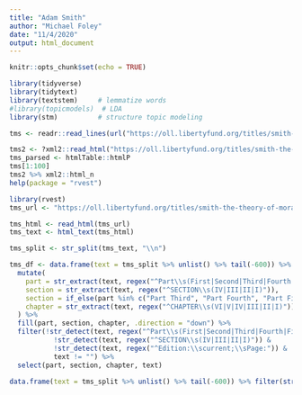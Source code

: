 ```yaml
---
title: "Adam Smith"
author: "Michael Foley"
date: "11/4/2020"
output: html_document
---
```


```r
knitr::opts_chunk$set(echo = TRUE)
```



```r
library(tidyverse)
library(tidytext)
library(textstem)     # lemmatize words
#library(topicmodels)  # LDA
library(stm)          # structure topic modeling
```

```r
tms <- readr::read_lines(url("https://oll.libertyfund.org/titles/smith-the-theory-of-moral-sentiments-and-on-the-origins-of-languages-stewart-ed/simple"))

tms2 <- ?xml2::read_html("https://oll.libertyfund.org/titles/smith-the-theory-of-moral-sentiments-and-on-the-origins-of-languages-stewart-ed/simple")
tms_parsed <- htmlTable::htmlP
tms[1:100]
tms2 %>% xml2::html_n
help(package = "rvest")
```

```r
library(rvest)
tms_url <- "https://oll.libertyfund.org/titles/smith-the-theory-of-moral-sentiments-and-on-the-origins-of-languages-stewart-ed/simple"

tms_html <- read_html(tms_url)
tms_text <- html_text(tms_html)

tms_split <- str_split(tms_text, "\\n")

tms_df <- data.frame(text = tms_split %>% unlist() %>% tail(-600)) %>%
  mutate(
    part = str_extract(text, regex("^Part\\s(First|Second|Third|Fourth|Fifth|Sixth|Seventh)")),
    section = str_extract(text, regex("^SECTION\\s(IV|III|II|I)")),
    section = if_else(part %in% c("Part Third", "Part Fourth", "Part Fifth"), "N/A", section),
    chapter = str_extract(text, regex("^CHAPTER\\s(VI|V|IV|III|II|I)")),
  ) %>%
  fill(part, section, chapter, .direction = "down") %>%
  filter(!str_detect(text, regex("^Part\\s(First|Second|Third|Fourth|Fifth|Sixth|Seventh)")) &
           !str_detect(text, regex("^SECTION\\s(IV|III|II|I)")) &
           !str_detect(text, regex("^Edition:\\scurrent;\\sPage:")) &
           text != "") %>%
  select(part, section, chapter, text)

data.frame(text = tms_split %>% unlist() %>% tail(-600)) %>% filter(str_detect(text, "the end"))
```

